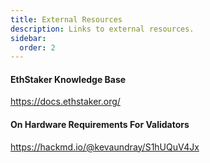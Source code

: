 ```yaml
---
title: External Resources
description: Links to external resources.
sidebar:
  order: 2
---
```

#### EthStaker Knowledge Base
https://docs.ethstaker.org/

#### On Hardware Requirements For Validators
https://hackmd.io/@kevaundray/S1hUQuV4Jx
